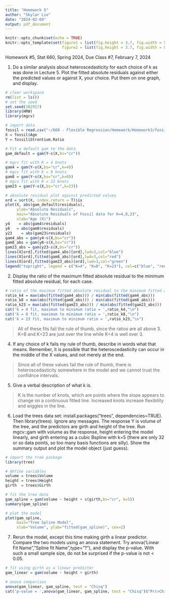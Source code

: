 ---
title: "Homework 5"
author: "Skylar Liu"
date: "2024-02-04"
output: pdf_document
---

```{r setup, include=FALSE}
knitr::opts_chunk$set(echo = TRUE)
knitr::opts_template$set(figure1 = list(fig.height = 3.7, fig.width = 5),
                         figure2 = list(fig.height = 3.7, fig.width = 8))
```

Homework #5, Stat 660, Spring 2024, Due Class #7, February 7, 2024

1. Do a similar analysis about heteroscedasticity for each choice of k as was done in Lecture 5. 
Plot the fitted absolute residuals against either the predicted values or against X, your
choice. Put them on one graph, and display.

```{r absolute residuals, opts.label = "figure1", fig.align="center"}
# clear workspace
rm(list = ls())
# set the seed
set.seed(382957)
library(HRW)
library(mgcv)

# import data
fossil = read.csv("~/660 - Flexible Regression/Homework/Homework3/fossil.csv")
X = fossil$Age
Y = fossil$Strontium.Ratio

# Fit a default gam to the data
gam_default = gam(Y~s(X,bs="cr"))

# mgcv fit with K = 4 knots
gam4 = gam(Y~s(X,bs="cr",k=4))
# mgcv fit with K = 8 knots
gam8 = gam(Y~s(X,bs="cr",k=8))
# mgcv fit with K = 23 knots
gam23 = gam(Y~s(X,bs="cr",k=23))

# absolute residual plot against predicted values
ord = sort(X, index.return = T)$ix
plot(X, abs(gam_default$residuals),
     ylab="Absolute Residuals", 
     main="Absolute Residuals of Fossil data for K=4,8,23",
     xlab="Age (X)")
y4    = abs(gam4$residuals)
y8   = abs(gam8$residuals)
y23    = abs(gam23$residuals)
gam4_abs = gam(y4~s(X,bs="cr"))
gam8_abs = gam(y8~s(X,bs="cr"))
gam23_abs = gam(y23~s(X,bs="cr"))
lines(X[ord],fitted(gam4_abs)[ord],lwd=3,col="blue")
lines(X[ord],fitted(gam8_abs)[ord],lwd=3,col="red")
lines(X[ord],fitted(gam23_abs)[ord],lwd=3,col="green")
legend("topright", legend = c("K=4", "K=8", "K=23"), col=c("blue", "red", "green"),lty=1, cex=0.8)
```
2. Display the ratio of the maximum fitted absolute residual to the minimum fitted absolute
residual, for each case.

```{r abs ratios}
# ratio of the maximum fitted absolute residual to the minimum fitted absolute residual
ratio_k4 = max(abs(fitted(gam4_abs))) / min(abs(fitted(gam4_abs)))
ratio_k8 = max(abs(fitted(gam8_abs))) / min(abs(fitted(gam8_abs)))
ratio_k23 = max(abs(fitted(gam23_abs))) / min(abs(fitted(gam23_abs)))
cat('k = 4 fit, maximum to minimum ratio = ',ratio_k4,"\n")
cat('k = 8 fit, maximum to minimum ratio = ',ratio_k8,"\n")
cat('k = 23 fit, maximum to minimum ratio = ',ratio_k23,"\n")
```
> All of these fits fail the rule of thumb, since the ratios are all above 3. K=8 and K=23 are just over the line while K=4 is well over 3.

4. If any choice of k fails my rule of thumb, describe in words what that means. Remember,
it is possible that the heteroscedasticity can occur in the middle of the X values, and not
merely at the end.

> Since all of these values fail the rule of thumb, there is heteroscedasticity somewhere in the model and we cannot trust the confidnce intervals.

5. Give a verbal description of what k is.

> K is the number of knots, which are points where the slope appears to change on a continuous fitted line. Increased knots increase flexibility and wiggles in the line.

6. Load the trees data set: install.packages("trees", dependencies=TRUE). Then
library(trees). Ignore any messages. The response Y is volume of the tree, and the
predictors are girth and height of the tree. Run mgcv::gam with volume as the response,
height entering the model linearly, and girth entering as a cubic Bspline with k=5 (there
are only 32 or so data points, so too many basis functions are silly). Show the summary
output and plot the model object (just guess).

```{r trees, opts.label = "figure1", fig.align="center"}
# import the tree package
library(tree)

# define variables
volume = trees$Volume
height = trees$Height
girth  = trees$Girth

# fit the tree data
gam_spline = gam(volume ~ height + s(girth,bs="cr", k=5))
summary(gam_spline)

# plot the model
plot(gam_spline, 
     main="Tree Spline Model",
     xlab="Volume", ylab="fitted(gam_spline)", cex=2)
```

7. Rerun the model, except this time making girth a linear predictor. Compare the two models
using an anova statement. Try anova(‘Linear Fit Name”,”Spline fit Name”,type=”?”), and
display the p-value. With such a small sample size, do not be surprised if the p-value is not
< 0.05.

```{r mgcv fit}
# fit using girth as a linear predictor
gam_linear = gam(volume ~ height + girth)

# anova comparison
anova(gam_linear, gam_spline, test = "Chisq")
cat('p-value = ',anova(gam_linear, gam_spline, test = "Chisq")$"Pr(>Chi)"[2],"\n")
```
